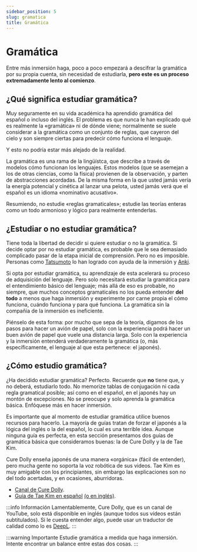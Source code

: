 ```yaml
---
sidebar_position: 5
slug: gramatica
title: Gramática
---
```

# Gramática

Entre más inmersión haga, poco a poco empezará a descifrar la gramática por su propia cuenta, sin necesidad de estudiarla, **pero este es un proceso extremadamente lento al comienzo**. 

## ¿Qué significa estudiar gramática?
Muy seguramente en su vida académica ha aprendido gramática del español o incluso del inglés. El problema es que nunca le han explicado qué es realmente la «gramática» ni de dónde viene; normalmente se suele considerar a la gramática como un conjunto de reglas, que cayeron del cielo y son siempre ciertas para predecir cómo funciona el lenguaje. 

Y esto no podría estar más alejado de la realidad.

La gramática es una rama de la lingüístca, que describe a través de modelos cómo funcionan los lenguajes. Estos modelos (que se asemejan a los de otras ciencias, como la física) provienen de la observación, y parten de abstracciones acordadas. De la misma forma en la que usted jamás vería la energía potencial y cinética al lanzar una pelota, usted jamás verá que el español es un idioma «nominativo acusativo».

Resumiendo, no estudie «reglas gramaticales»; estudie las teorías enteras como un todo armonioso y lógico para realmente entenderlas.

## ¿Estudiar o no estudiar gramática? 
Tiene toda la libertad de decidir si quiere estudiar o no la gramática. Si decide optar por no estudiar gramática, es probable que le sea demasiado complicado pasar de la etapa inicial de comprensión. Pero no es imposible. Personas como [Tatsumoto](https://tatsumoto.neocities.org/blog/index.html) lo han logrado con ayuda de la inmersión y [Anki](../configuration/Anki.mdx). 

Si opta por estudiar gramática, su aprendizaje de esta acelerará su proceso de adquisición del lenguaje. Pero solo necesitará estudiar la gramática para el entendimiento básico del lenguaje; más allá de eso es probable, no siempre, que muchos conceptos gramaticales no los pueda entender **del todo** a menos que haga inmersión y experimente por carne propia el cómo funciona, cuándo funciona y para qué funciona. La gramática sin la compañia de la inmersión es ineficiente.

Piénselo de esta forma: por mucho que sepa de la teoría, digamos de los pasos para hacer un avión de papel, solo con la experiencia podrá hacer un buen avión de papel que vuele una distancia larga. Solo con la experiencia y la inmersión entenderá verdaderamente la gramática (o, más específicamente, el lenguaje al que esta pertenece: el japonés).

## ¿Cómo estudio gramática?
¿Ha decidido estudiar gramática? Perfecto. Recuerde que **no** tiene que, y no deberá, estudiarlo todo. No memorize tablas de conjugación ni cada regla gramatical posible; así como en el español, en el japonés hay un montón de excepciones. No se preocupe y solo aprenda la gramática básica. Enfóquese más en hacer inmersión.

Es importante que al momento de estudiar gramática utilice buenos recursos para hacerlo. La mayoría de guías tratan de forzar el japonés a la lógica del inglés o la del español, lo cual es una terrible idea. Aunque ninguna guía es perfecta, en esta sección presentamos dos guías de gramática básica que consideramos buenas: la de Cure Dolly y la de Tae Kim. 

Cure Dolly enseña japonés de una manera «orgánica» (fácil de entender), pero mucha gente no soporta la voz robótica de sus videos. Tae Kim es muy amigable con los principiantes, sin embargo las explicaciones son no del todo acertadas, y en ocasiones, aburridoras.

- [Canal de Cure Dolly](https://www.youtube.com/playlist?list=PLg9uYxuZf8x_A-vcqqyOFZu06WlhnypWj).
- [Guía de Tae Kim en español](https://www.guidetojapanese.org/spanish/index.html) [(o en inglés)](http://guidetojapanese.org/learn/grammar).

:::info Información
Lamentablemente, Cure Dolly, que es un canal de YouTube, solo está disponible en inglés (aunque todos sus vídeos están subtitulados). Si le cuesta entender algo, puede usar un traductor de calidad como lo es [DeepL](https://www.deepl.com/translator).
:::

:::warning Importante
Estudie gramática a medida que haga inmersión. Intente encontrar un balance entre estas dos cosas.
:::
